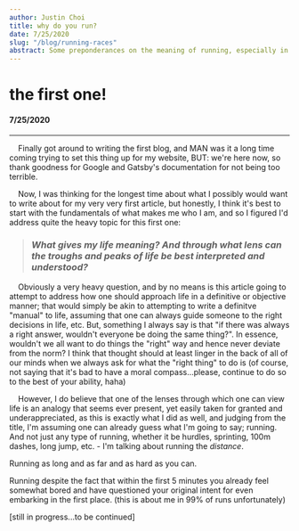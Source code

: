 ```yaml
---
author: Justin Choi
title: why do you run?
date: 7/25/2020
slug: "/blog/running-races"
abstract: Some preponderances on the meaning of running, especially in a life of faith; also, my first blog! woot
---
```


# the first one!

#### 7/25/2020

---

&nbsp;&nbsp;&nbsp;&nbsp;Finally got around to writing the first blog, and MAN was it a long time coming
trying to set this thing up for my website, BUT: we're here now, so thank goodness for Google and
Gatsby's documentation for not being too terrible.
&nbsp;

&nbsp;&nbsp;&nbsp;&nbsp;Now, I was thinking for the longest time about what I possibly would want to write about for my
very very first article, but honestly, I think it's best to start with the fundamentals of what makes me who I am, and
so I figured I'd address quite the heavy topic for this first one:

> ### _What gives my life meaning? And through what lens can the troughs and peaks of life be best interpreted and understood?_

&nbsp;&nbsp;&nbsp;&nbsp;Obviously a very heavy question, and by no means is this article going to attempt to address how one should approach life
in a definitive or objective manner; that would simply be akin to attempting to write a definitve "manual" to life, assuming that one can always guide
someone to the right decisions in life, etc. But, something I always say is that "if there was always a right answer, wouldn't everyone
be doing the same thing?". In essence, wouldn't we all want to do things the "right" way and hence never deviate from the norm?
I think that thought should at least linger in the back of all of our minds when we always ask for what the "right thing" to do is
(of course, not saying that it's bad to have a moral compass...please, continue to do so to the best of your ability, haha)

&nbsp;&nbsp;&nbsp;&nbsp;However, I do believe that one of the lenses through which one can view life is an analogy that seems ever present,
yet easily taken for granted and underappreciated, as this
is exactly what I did as well, and judging from the title, I'm assuming one can already guess what I'm going to say; running.
And not just any type of running, whether it be hurdles, sprinting, 100m dashes, long jump, etc. - I'm talking about running the _distance_.

Running as long and as far and as hard as you can.

Running despite the fact that within the first 5 minutes you already feel somewhat bored and have questioned your original intent for
even embarking in the first place. (this is about me in 99% of runs unfortunately)

[still in progress...to be continued]
